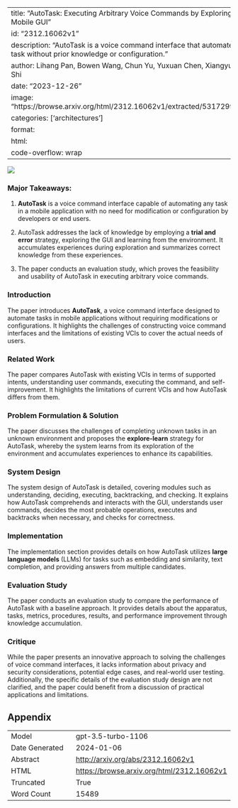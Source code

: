 
---
title: "AutoTask: Executing Arbitrary Voice Commands by Exploring and Learning from Mobile GUI"
id: "2312.16062v1"
description: "AutoTask is a voice command interface that automates any mobile app task without prior knowledge or configuration."
author: Lihang Pan, Bowen Wang, Chun Yu, Yuxuan Chen, Xiangyu Zhang, Yuanchun Shi
date: "2023-12-26"
image: "https://browse.arxiv.org/html/2312.16062v1/extracted/5317299/imgs/pipeline.png"
categories: ['architectures']
format:
  html:
    code-overflow: wrap
---

![](https://browse.arxiv.org/html/2312.16062v1/extracted/5317299/imgs/pipeline.png)

### Major Takeaways:

1. **AutoTask** is a voice command interface capable of automating any task in a mobile application with no need for modification or configuration by developers or end users.

2. AutoTask addresses the lack of knowledge by employing a **trial and error** strategy, exploring the GUI and learning from the environment. It accumulates experiences during exploration and summarizes correct knowledge from these experiences.

3. The paper conducts an evaluation study, which proves the feasibility and usability of AutoTask in executing arbitrary voice commands.

### Introduction
The paper introduces **AutoTask**, a voice command interface designed to automate tasks in mobile applications without requiring modifications or configurations. It highlights the challenges of constructing voice command interfaces and the limitations of existing VCIs to cover the actual needs of users.

### Related Work
The paper compares AutoTask with existing VCIs in terms of supported intents, understanding user commands, executing the command, and self-improvement. It highlights the limitations of current VCIs and how AutoTask differs from them.

### Problem Formulation & Solution
The paper discusses the challenges of completing unknown tasks in an unknown environment and proposes the **explore-learn** strategy for AutoTask, whereby the system learns from its exploration of the environment and accumulates experiences to enhance its capabilities.

### System Design
The system design of AutoTask is detailed, covering modules such as understanding, deciding, executing, backtracking, and checking. It explains how AutoTask comprehends and interacts with the GUI, understands user commands, decides the most probable operations, executes and backtracks when necessary, and checks for correctness.

### Implementation
The implementation section provides details on how AutoTask utilizes **large language models** (LLMs) for tasks such as embedding and similarity, text completion, and providing answers from multiple candidates.

### Evaluation Study
The paper conducts an evaluation study to compare the performance of AutoTask with a baseline approach. It provides details about the apparatus, tasks, metrics, procedures, results, and performance improvement through knowledge accumulation.

### Critique
While the paper presents an innovative approach to solving the challenges of voice command interfaces, it lacks information about privacy and security considerations, potential edge cases, and real-world user testing. Additionally, the specific details of the evaluation study design are not clarified, and the paper could benefit from a discussion of practical applications and limitations.

## Appendix

|          |          |
|----------|----------|
| Model     | gpt-3.5-turbo-1106       |
| Date Generated     | 2024-01-06       |
| Abstract | [http://arxiv.org/abs/2312.16062v1](http://arxiv.org/abs/2312.16062v1)        |
| HTML     | [https://browse.arxiv.org/html/2312.16062v1](https://browse.arxiv.org/html/2312.16062v1)       |
| Truncated       | True       |
| Word Count       | 15489       |